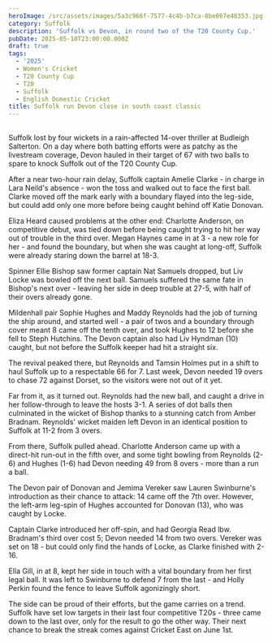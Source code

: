 ```yaml
---
heroImage: /src/assets/images/5a3c966f-7577-4c4b-b7ca-8be067e48353.jpg
category: Suffolk
description: 'Suffolk vs Devon, in round two of the T20 County Cup.'
pubDate: 2025-05-10T23:00:00.000Z
draft: true
tags:
  - '2025'
  - Women's Cricket
  - T20 County Cup
  - T20
  - Suffolk
  - English Domestic Cricket
title: Suffolk run Devon close in south coast classic
---
```


##

Suffolk lost by four wickets in a rain-affected 14-over thriller at Budleigh Salterton. On a day where both batting efforts were as patchy as the livestream coverage, Devon hauled in their target of 67 with two balls to spare to knock Suffolk out of the T20 County Cup.

After a near two-hour rain delay, Suffolk captain Amelie Clarke - in charge in Lara Neild's absence - won the toss and walked out to face the first ball. Clarke moved off the mark early with a boundary flayed into the leg-side, but could add only one more before being caught behind off Katie Donovan.

Eliza Heard caused problems at the other end: Charlotte Anderson, on competitive debut, was tied down before being caught trying to hit her way out of trouble in the third over. Megan Haynes came in at 3 - a new role for her - and found the boundary, but when she was caught at long-off, Suffolk were already staring down the barrel at 18-3.

Spinner Ellie Bishop saw former captain Nat Samuels dropped, but Liv Locke was bowled off the next ball. Samuels suffered the same fate in Bishop's next over - leaving her side in deep trouble at 27-5, with half of their overs already gone.

Mildenhall pair Sophie Hughes and Maddy Reynolds had the job of turning the ship around, and started well - a pair of twos and a boundary through cover meant 8 came off the tenth over, and took Hughes to 12 before she fell to Steph Hutchins. The Devon captain also had Liv Hyndman (10) caught, but not before the Suffolk keeper had hit a straight six.

The revival peaked there, but Reynolds and Tamsin Holmes put in a shift to haul Suffolk up to a respectable 66 for 7. Last week, Devon needed 19 overs to chase 72 against Dorset, so the visitors were not out of it yet.

Far from it, as it turned out. Reynolds had the new ball, and caught a drive in her follow-through to leave the hosts 3-1. A series of dot balls then culminated in the wicket of Bishop thanks to a stunning catch from Amber Bradnam. Reynolds' wicket maiden left Devon in an identical position to Suffolk at 11-2 from 3 overs.

From there, Suffolk pulled ahead. Charlotte Anderson came up with a direct-hit run-out in the fifth over, and some tight bowling from Reynolds (2-6) and Hughes (1-6) had Devon needing 49 from 8 overs - more than a run a ball.

The Devon pair of Donovan and Jemima Vereker saw Lauren Swinburne's introduction as their chance to attack: 14 came off the 7th over. However, the left-arm leg-spin of Hughes accounted for Donovan (13), who was caught by Locke.

Captain Clarke introduced her off-spin, and had Georgia Read lbw. Bradnam's third over cost 5; Devon needed 14 from two overs. Vereker was set on 18 - but could only find the hands of Locke, as Clarke finished with 2-16.

Ella Gill, in at 8, kept her side in touch with a vital boundary from her first legal ball. It was left to Swinburne to defend 7 from the last - and Holly Perkin found the fence to leave Suffolk agonizingly short.

The side can be proud of their efforts, but the game carries on a trend. Suffolk have set low targets in their last four competitive T20s - three came down to the last over, only for the result to go the other way. Their next chance to break the streak comes against Cricket East on June 1st.
